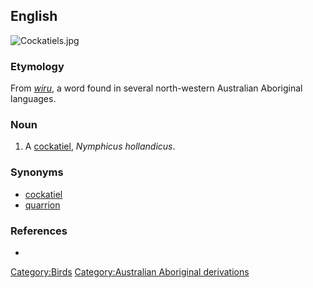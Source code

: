 ==English==
[[Image:Cockatiels.jpg|thumb|right]]
{{wikipedia|Cockatiel}}
===Etymology===
From ''[[wiru]]'', a word found in several north-western Australian Aboriginal languages.
===Noun===
{{en-noun}}

# {{context|Western Australia}} A [[cockatiel]], ''Nymphicus hollandicus''.
===Synonyms===
*[[cockatiel]]
*[[quarrion]]
===References===
*{{cite book |author=Dixon, R. M. W., Bruce Moore, W. S. Ramson, Mandy Thomas |year=2006 |title=Australian Aboriginal Words in English: Their Origin and Meaning |edition=2nd ed. |publisher=Oxford University Press |id=ISBN 0-19-554073-5 |pages=p. 88}}
[[Category:Birds]]
[[Category:Australian Aboriginal derivations]]